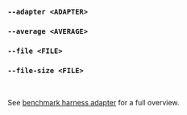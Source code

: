### `--adapter <ADAPTER>`
### `--average <AVERAGE>`
### `--file <FILE>`
### `--file-size <FILE>`

<br />

See [benchmark harness adapter](/docs/explanation/adapters/) for a full overview.
